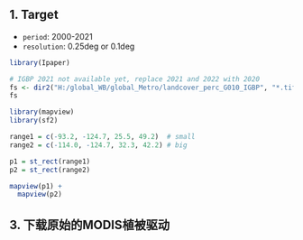 ## 1. Target

- `period`: 2000-2021
- `resolution`: 0.25deg or 0.1deg

```r
library(Ipaper)

# IGBP 2021 not available yet, replace 2021 and 2022 with 2020
fs <- dir2("H:/global_WB/global_Metro/landcover_perc_G010_IGBP", "*.tif")
fs

```


```r
library(mapview)
library(sf2)

range1 = c(-93.2, -124.7, 25.5, 49.2)  # small
range2 = c(-114.0, -124.7, 32.3, 42.2) # big

p1 = st_rect(range1)
p2 = st_rect(range2) 

mapview(p1) + 
  mapview(p2)
```



## 3. 下载原始的MODIS植被驱动
